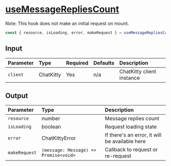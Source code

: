 
<Meta title="Hooks/Messages/useMessageRepliesCount" />

# <u>useMessageRepliesCount</u>

Note: This hook does not make an initial request on mount.

```typescript
const { resource, isLoading, error, makeRequest } = useMessageRepliesCount();
```

## Input

| Parameter | Type      | Required | Defaults | Description               |
| :-------- | :-------- | :------- | :------- | :------------------------ |
| `client`  | ChatKitty | Yes      | n/a      | ChatKitty client instance |

## Output

| Parameter     | Type                                  | Description                                    |
| :------------ | :------------------------------------ | :--------------------------------------------- |
| `resource`    | number                                | Message replies count                          |
| `isLoading `  | boolean                               | Request loading state                          |
| `error`       | ChatKittyError                        | If there's an error, it will be available here |
| `makeRequest` | `(message: Message) => Promise<void>` | Callback to request or re-request              |
